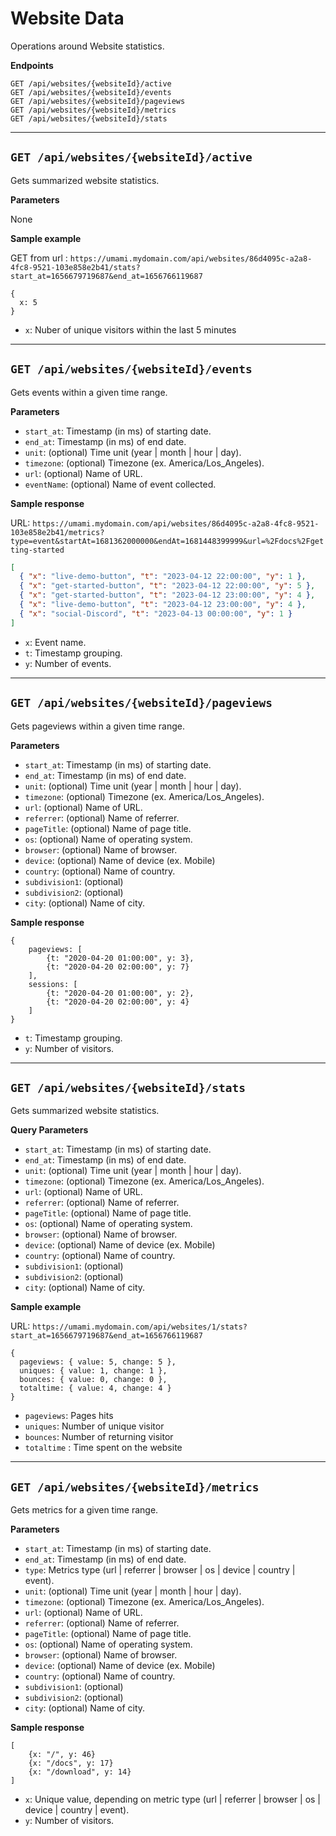 # Website Data

Operations around Website statistics.

**Endpoints**

```
GET /api/websites/{websiteId}/active
GET /api/websites/{websiteId}/events
GET /api/websites/{websiteId}/pageviews
GET /api/websites/{websiteId}/metrics
GET /api/websites/{websiteId}/stats
```

---

## `GET /api/websites/{websiteId}/active`

Gets summarized website statistics.

**Parameters**

None

**Sample example**

GET from url : `https://umami.mydomain.com/api/websites/86d4095c-a2a8-4fc8-9521-103e858e2b41/stats?start_at=1656679719687&end_at=1656766119687`

```
{
  x: 5
}
```

- `x`: Nuber of unique visitors within the last 5 minutes

---

## `GET /api/websites/{websiteId}/events`

Gets events within a given time range.

**Parameters**

- `start_at`: Timestamp (in ms) of starting date.
- `end_at`: Timestamp (in ms) of end date.
- `unit`: (optional) Time unit (year | month | hour | day).
- `timezone`: (optional) Timezone (ex. America/Los_Angeles).
- `url`: (optional) Name of URL.
- `eventName`: (optional) Name of event collected.

**Sample response**

URL: `https://umami.mydomain.com/api/websites/86d4095c-a2a8-4fc8-9521-103e858e2b41/metrics?type=event&startAt=1681362000000&endAt=1681448399999&url=%2Fdocs%2Fgetting-started`

```json
[
  { "x": "live-demo-button", "t": "2023-04-12 22:00:00", "y": 1 },
  { "x": "get-started-button", "t": "2023-04-12 22:00:00", "y": 5 },
  { "x": "get-started-button", "t": "2023-04-12 23:00:00", "y": 4 },
  { "x": "live-demo-button", "t": "2023-04-12 23:00:00", "y": 4 },
  { "x": "social-Discord", "t": "2023-04-13 00:00:00", "y": 1 }
]
```

- `x`: Event name.
- `t`: Timestamp grouping.
- `y`: Number of events.

---

## `GET /api/websites/{websiteId}/pageviews`

Gets pageviews within a given time range.

**Parameters**

- `start_at`: Timestamp (in ms) of starting date.
- `end_at`: Timestamp (in ms) of end date.
- `unit`: (optional) Time unit (year | month | hour | day).
- `timezone`: (optional) Timezone (ex. America/Los_Angeles).
- `url`: (optional) Name of URL.
- `referrer`: (optional) Name of referrer.
- `pageTitle`: (optional) Name of page title.
- `os`: (optional) Name of operating system.
- `browser`: (optional) Name of browser.
- `device`: (optional) Name of device (ex. Mobile)
- `country`: (optional) Name of country.
- `subdivision1`: (optional)
- `subdivision2`: (optional)
- `city`: (optional) Name of city.

**Sample response**

```
{
    pageviews: [
        {t: "2020-04-20 01:00:00", y: 3},
        {t: "2020-04-20 02:00:00", y: 7}
    ],
    sessions: [
        {t: "2020-04-20 01:00:00", y: 2},
        {t: "2020-04-20 02:00:00", y: 4}
    ]
}
```

- `t`: Timestamp grouping.
- `y`: Number of visitors.

---

## `GET /api/websites/{websiteId}/stats`

Gets summarized website statistics.

**Query Parameters**

- `start_at`: Timestamp (in ms) of starting date.
- `end_at`: Timestamp (in ms) of end date.
- `unit`: (optional) Time unit (year | month | hour | day).
- `timezone`: (optional) Timezone (ex. America/Los_Angeles).
- `url`: (optional) Name of URL.
- `referrer`: (optional) Name of referrer.
- `pageTitle`: (optional) Name of page title.
- `os`: (optional) Name of operating system.
- `browser`: (optional) Name of browser.
- `device`: (optional) Name of device (ex. Mobile)
- `country`: (optional) Name of country.
- `subdivision1`: (optional)
- `subdivision2`: (optional)
- `city`: (optional) Name of city.

**Sample example**

URL: `https://umami.mydomain.com/api/websites/1/stats?start_at=1656679719687&end_at=1656766119687`

```
{
  pageviews: { value: 5, change: 5 },
  uniques: { value: 1, change: 1 },
  bounces: { value: 0, change: 0 },
  totaltime: { value: 4, change: 4 }
}
```

- `pageviews`: Pages hits
- `uniques`: Number of unique visitor
- `bounces`: Number of returning visitor
- `totaltime` : Time spent on the website

---

## `GET /api/websites/{websiteId}/metrics`

Gets metrics for a given time range.

**Parameters**

- `start_at`: Timestamp (in ms) of starting date.
- `end_at`: Timestamp (in ms) of end date.
- `type`: Metrics type (url | referrer | browser | os | device | country | event).
- `unit`: (optional) Time unit (year | month | hour | day).
- `timezone`: (optional) Timezone (ex. America/Los_Angeles).
- `url`: (optional) Name of URL.
- `referrer`: (optional) Name of referrer.
- `pageTitle`: (optional) Name of page title.
- `os`: (optional) Name of operating system.
- `browser`: (optional) Name of browser.
- `device`: (optional) Name of device (ex. Mobile)
- `country`: (optional) Name of country.
- `subdivision1`: (optional)
- `subdivision2`: (optional)
- `city`: (optional) Name of city.

**Sample response**

```
[
    {x: "/", y: 46}
    {x: "/docs", y: 17}
    {x: "/download", y: 14}
]
```

- `x`: Unique value, depending on metric type (url | referrer | browser | os | device | country | event).
- `y`: Number of visitors.
